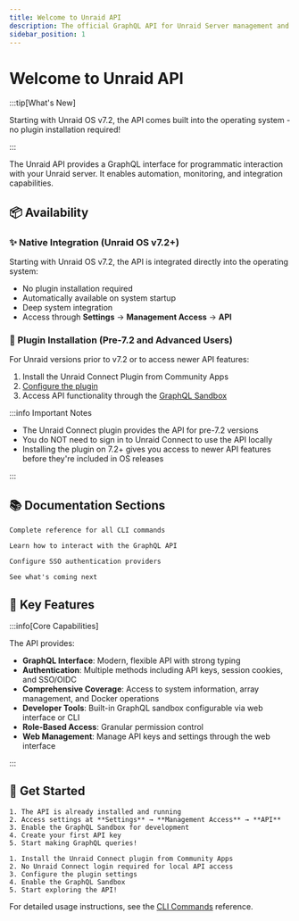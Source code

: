 ```yaml
---
title: Welcome to Unraid API
description: The official GraphQL API for Unraid Server management and automation
sidebar_position: 1
---
```



# Welcome to Unraid API

:::tip[What's New]

Starting with Unraid OS v7.2, the API comes built into the operating system - no plugin installation required!

:::

The Unraid API provides a GraphQL interface for programmatic interaction with your Unraid server. It enables automation, monitoring, and integration capabilities.

## 📦 Availability

### ✨ Native Integration (Unraid OS v7.2+)

Starting with Unraid OS v7.2, the API is integrated directly into the operating system:

- No plugin installation required
- Automatically available on system startup
- Deep system integration
- Access through **Settings** → **Management Access** → **API**

### 🔌 Plugin Installation (Pre-7.2 and Advanced Users)

For Unraid versions prior to v7.2 or to access newer API features:

1. Install the Unraid Connect Plugin from Community Apps
2. [Configure the plugin](./how-to-use-the-api.mdx#enabling-the-graphql-sandbox)
3. Access API functionality through the [GraphQL Sandbox](./how-to-use-the-api.mdx)

:::info Important Notes

- The Unraid Connect plugin provides the API for pre-7.2 versions
- You do NOT need to sign in to Unraid Connect to use the API locally
- Installing the plugin on 7.2+ gives you access to newer API features before they're included in OS releases

:::

## 📚 Documentation Sections

<Cards>
  <Card title="CLI Commands" icon="terminal" href="./cli">

    Complete reference for all CLI commands

  </Card>

  <Card title="Using the API" icon="code" href="./how-to-use-the-api">

    Learn how to interact with the GraphQL API

  </Card>

  <Card title="OIDC Setup" icon="shield" href="./oidc-provider-setup">

    Configure SSO authentication providers

  </Card>

  <Card title="Upcoming Features" icon="rocket" href="./upcoming-features">

    See what's coming next

  </Card>
</Cards>

## 🌟 Key Features

:::info[Core Capabilities]

The API provides:

- **GraphQL Interface**: Modern, flexible API with strong typing
- **Authentication**: Multiple methods including API keys, session cookies, and SSO/OIDC
- **Comprehensive Coverage**: Access to system information, array management, and Docker operations
- **Developer Tools**: Built-in GraphQL sandbox configurable via web interface or CLI
- **Role-Based Access**: Granular permission control
- **Web Management**: Manage API keys and settings through the web interface

:::

## 🚀 Get Started

<Tabs>
  <TabItem value="v72" label="Unraid OS v7.2+" default>

    1. The API is already installed and running
    2. Access settings at **Settings** → **Management Access** → **API**
    3. Enable the GraphQL Sandbox for development
    4. Create your first API key
    5. Start making GraphQL queries!

  </TabItem>

  <TabItem value="older" label="Pre-7.2 Versions">

    1. Install the Unraid Connect plugin from Community Apps
    2. No Unraid Connect login required for local API access
    3. Configure the plugin settings
    4. Enable the GraphQL Sandbox
    5. Start exploring the API!

  </TabItem>
</Tabs>

For detailed usage instructions, see the [CLI Commands](./cli) reference.
